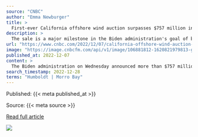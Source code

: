 ```yaml
---
source: "CNBC"
author: "Emma Newburger"
title: >
  First-ever California offshore wind auction surpasses $757 million in bids
description: >
  The sale is a major milestone in the Biden administration's goal of building offshore wind turbines across the nation's coastlines to help power communities.
url: "https://www.cnbc.com/2022/12/07/california-offshore-wind-auction-surpasses-757-million-in-bids-.html"
image: "https://image.cnbcfm.com/api/v1/image/106881812-1620821979813-gettyimages-147641412-8dc66917-36ca-4dbb-a003-26e2e848fcac.jpeg?v=1670448874&w=1920&h=1080"
published_at: 2022-12-07
content: >
  The Biden administration on Wednesday announced more than $757 million in winning bids for its auction of offshore wind development rights in California, marking the third offshore wind lease sale th… [+2727 chars]
search_timestamp: 2022-12-28
terms: "Humboldt | Morro Bay"
---
```



Published: {{< meta published_at >}}


Source: {{< meta source >}}


[Read full article]({{< meta url >}})



![](`r rmarkdown::metadata$image[1]`)
